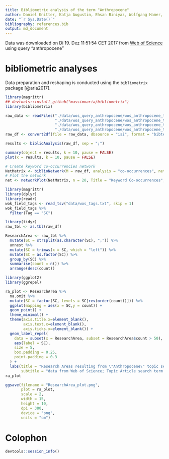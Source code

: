 ```yaml
---
title: Bibliometric analysis of the term "Anthropocene"
author: Daniel Knitter, Katja Augustin, Ehsan Biniyaz, Wolfgang Hamer, Michael Kuhwald, Malte Schwanebeck, Rainer Duttmann
date: "`r Sys.Date()`"
bibliography: references.bib
output: md_document
---
```


Data was downloaded on Di 19. Dez 11:51:54 CET 2017 from [Web of Science](http://apps.webofknowledge.com/summary.do?product=WOS&search_mode=GeneralSearch&qid=1&SID=F2uyu8Tz33gg81ezRRV&page=) using query "anthropocene"

# bibliometric analyses

Data preparation and reshaping is conducted using the `bibliometrix` package [@aria2017]. 

```r
library(magrittr)
## devtools::install_github("massimoaria/bibliometrix")
library(bibliometrix)

raw_data <- readFiles("./data/wos_query_anthropocene/wos_anthropocene_topic_1.bib",
                      "./data/wos_query_anthropocene/wos_anthropocene_topic_2.bib",
                      "./data/wos_query_anthropocene/wos_anthropocene_topic_3.bib",
                      "./data/wos_query_anthropocene/wos_anthropocene_topic_4.bib")
raw_df <- convert2df(file = raw_data, dbsource = "isi", format = "bibtex")

results <- biblioAnalysis(raw_df, sep = ";")

summary(object = results, k = 10, pause = FALSE)
plot(x = results, k = 10, pause = FALSE)

# Create keyword co-occurrencies network
NetMatrix <- biblioNetwork(M = raw_df, analysis = "co-occurrences", network = "keywords", sep = ";")
# Plot the network
net <- networkPlot(NetMatrix, n = 20, Title = "Keyword Co-occurrences", type = "kamada", size=T)
```

```r
library(magrittr)
library(dplyr)
library(readr)
wok_field_tags <- read_tsv("data/wos_tags.txt", skip = 1)
wok_field_tags %>%
  filter(Tag == "SC")

library(tidyr)
raw_tbl <- as.tbl(raw_df)

ResearchArea <- raw_tbl %>%  
  mutate(SC = strsplit(as.character(SC), ";")) %>%  
  unnest %>%
  mutate(SC = trimws(x = SC, which = "left")) %>%  
  mutate(SC = as.factor(SC)) %>%
  group_by(SC) %>%
  summarise(count = n()) %>%
  arrange(desc(count))

library(ggplot2)
library(ggrepel)

ra_plot <- ResearchArea %>%
  na.omit %>%  
  mutate(SC = factor(SC, levels = SC[rev(order(count))])) %>%  
  ggplot(mapping = aes(x = SC,y = count)) +
  geom_point() +
  theme_minimal() +  
  theme(axis.title.x=element_blank(),
        axis.text.x=element_blank(),
        axis.ticks.x=element_blank()) + 
  geom_label_repel(
    data = subset(x = ResearchArea, subset = ResearchArea$count > 50),
    aes(label = SC),
    size = 5,
    box.padding = 0.25,
    point.padding = 0.3
  ) + 
  labs(title = "Research Areas resulting from \"Anthropocene\" topic search",
       subtitle = "data from Web of Science; Topic Article search term fields are: Title, Abstract, Keywords")
ra_plot

ggsave(filename = "ResearchArea_plot.png",
       plot = ra_plot,
       scale = 2,
       width = 15,
       height = 10,
       dpi = 300,
       device = "png",
       units = "cm")
```

# Colophon

```r
devtools::session_info()
```
